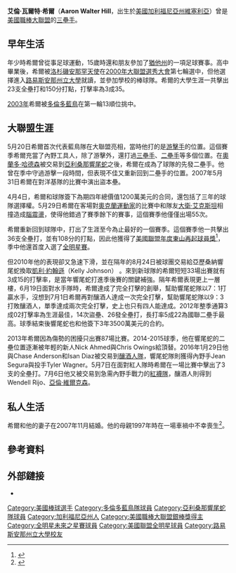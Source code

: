 {{Infobox baseball biography
|name        = 亞倫·希爾<br />Aaron Hill
|image       = Aaron Hill swinging at a pitch in 2009.jpg
|image_size  =
|caption     = 2009年的希爾
|position    = [[二壘手|二壘手]]
|bats        = 右
|throws      = 右
|birth_date  = {{Birth date and age|mf=yes|1982|3|21}}
|birth_place = {{USA}}[[加利福尼亞州|加利福尼亞州]][[維塞利亞_(加利福尼亞州)|維塞利亞]]
|death_date  = 
|death_place = 
|debutleague = 美國職棒大聯盟
|debutdate   = 5月20日
|debutyear   = 2005年
|debutteam   = 多倫多藍鳥
|finalleague = 美國職棒大聯盟
|finaldate   = 6月23日
|finalyear   = 2017年
|finalteam   = 舊金山巨人
|statleague  = 美國職棒大聯盟
|stat1label  = [[打擊率|打擊率]]
|stat1value  = .266
|stat2label  = [[安打|安打]]
|stat2value  = 
|stat3label  = [[全壘打|全壘打]]
|stat3value  = 162
|stat4label  = [[打點|打點]]
|stat4value  = 695
|stat5label  = [[盜壘|盜壘]]
|stat5value  = 
|teams=
*[[多倫多藍鳥|多倫多藍鳥]]（{{mlby|2005}}–{{mlby|2011}}）
*[[亞利桑那響尾蛇|亞利桑那響尾蛇]]（{{mlby|2011}}–{{mlby|2015}}）
*[[密爾瓦基釀酒人|密爾瓦基釀酒人]]（{{mlby|2016}}）
*[[波士頓紅襪|波士頓紅襪]]（{{mlby|2016}}）
*[[舊金山巨人|舊金山巨人]]（{{mlby|2017}}）
|highlights=
* [[美國職棒大聯盟全明星賽|全明星賽]]（[[2009年美國職棒大聯盟全明星賽|2009年]]）
* 2×[[美國職棒大聯盟銀棒獎|銀棒獎]]（2009年、2012年）
* [[美國職棒大聯盟年度東山再起球員獎|美聯東山再起球員獎]]（2009年）
|hoflink  = 美國國家棒球名人堂暨博物館
|hoftype  = 美國棒球名人堂
|hofdate  = 
|hofvote  = 
|hofmethod= 
}}

'''艾倫·瓦爾特·希爾'''（'''Aaron Walter Hill'''，{{bd|1982年|3月21日|||Hill, Aaron}}出生於[[美國|美國]][[加利福尼亞州|加利福尼亞州]][[維塞利亞_(加利福尼亞州)|維塞利亞]]）曾是[[美國職棒大聯盟|美國職棒大聯盟]]的[[三壘手|三壘手]]。

==早年生活==
年少時希爾曾從事足球運動，15歲時還和朋友參加了[[猶他州|猶他州]]的一項足球賽事。高中畢業後，希爾被[[洛杉磯安那罕天使|洛杉磯安那罕天使]]在[[2000年美國職棒大聯盟選秀|2000年大聯盟選秀大會]]第七輪選中，但他選擇進入[[路易斯安那州立大學|路易斯安那州立大學]]就讀，並參加學校的棒球隊。希爾的大學生涯一共擊出23支全壘打和150分打點，打擊率為3成35。

[[2003年美國職棒大聯盟選秀|2003年]]希爾被[[多倫多藍鳥|多倫多藍鳥]]在第一輪13順位挑中。

==大聯盟生涯==
{{MLBy|2005年}}5月20日希爾首次代表藍鳥隊在大聯盟亮相，當時他打的是[[游擊手|游擊手]]的位置。這個賽季希爾充當了內野工具人，除了游擊外，還打過[[三壘手|三壘手]]、[[二壘手|二壘手]]等多個位置。在[[奧蘭多·哈德森|奧蘭多·哈德森]]被交易到[[亞利桑那響尾蛇|亞利桑那響尾蛇]]之後，希爾在{{MLBy|2006年}}成為了球隊的先發二壘手。他曾在季中守過游擊一段時間，但表現不佳又重新回到二壘手的位置。2007年5月31日希爾在對洋基隊的比賽中演出盜本壘。

{{MLBy|2008年}}4月4日，希爾和球隊簽下為期四年總價值1200萬美元的合同，還包括了三年的球隊選擇權。5月29日希爾在客場對[[奧克蘭運動家|奧克蘭運動家]]的比賽中和隊友[[大衛·艾克斯坦|大衛·艾克斯坦]]相撞造成[[腦震盪|腦震盪]]，使得他錯過了賽季餘下的賽事，這個賽季他僅僅出場55次。

{{MLBy|2009年}}希爾重新回到球隊中，打出了生涯至今為止最好的一個賽季。這個賽季他一共擊出36支全壘打，並有108分的打點，因此他獲得了[[美國職棒大聯盟年度東山再起球員獎|美國聯盟年度東山再起球員獎]]<ref>{{cite web | url = http://toronto.bluejays.mlb.com/news/article.jsp?ymd=20091005&content_id=7334270&vkey=news_tor&fext=.jsp&c_id=tor | title = Hill named AL Comeback Player of Year | date = 2009-10-05 | accessdate = 2009-11-02 | author = Jordan Bastian | work = [[MLB.com|MLB.com]] | archiveurl = https://web.archive.org/web/20091009022532/http://toronto.bluejays.mlb.com/news/article.jsp?ymd=20091005&content_id=7334270&vkey=news_tor&fext=.jsp&c_id=tor | archivedate = 2009-10-09 | deadurl = yes }}</ref>，季中他還首度入選了[[2009年美國職棒大聯盟全明星賽|全明星賽]]。

但2010年他的表現卻又急速下滑，並在隔年的8月24日被球團交易給亞歷桑納響尾蛇換取[[凱利·約翰遜|凱利·約翰遜]]（Kelly Johnson）
。來到新球隊的希爾短短33場出賽就有3成15的打擊率，是當年響尾蛇打進季後賽的關鍵補強。隔年希爾表現更上一層樓，6月19日面對水手隊時，希爾達成了完全打擊的創舉，幫助響尾蛇隊以7：1打贏水手，沒想到7月1日希爾再對釀酒人達成一次完全打擊，幫助響尾蛇隊以9：3打敗釀酒人，單季達成兩次完全打擊，史上也只有四人能達成。2012年整季通算3成02打擊率為生涯最佳，14次盜壘、26發全壘打，長打率5成22為國聯二壘手最高。球季結束後響尾蛇也和他簽下3年3500萬美元的合約。

2013年希爾因為傷勢的困擾只出賽87場比賽。2014-2015球季，他在響尾蛇的二壘位置逐漸被年輕的新人Nick Ahmed與Chris Owings給頂替。2016年1月29日他與Chase Anderson和Isan Diaz被交易到[[釀酒人隊|釀酒人隊]]，響尾蛇隊則獲得內野手Jean Segura與投手Tyler Wagner。5月7日在面對紅人隊時希爾在一場比賽中擊出了3支的全壘打。7月6日他又被交易到急需內野手戰力的[[紅襪隊|紅襪隊]]，釀酒人則得到Wendell Rijo、[[亞倫·維爾克森|亞倫·維爾克森]]。

==私人生活==
希爾和他的妻子在2007年11月結婚。他的母親1997年時在一場車禍中不幸喪生<ref>{{cite web | url = http://nl.newsbank.com/nl-search/we/Archives?p_product=FB&p_theme=fb&p_action=search&p_maxdocs=200&p_topdoc=1&p_text_direct-0=0EAE89F49767DFE3&p_field_direct-0=document_id&p_perpage=10&p_sort=YMD_date:D&s_trackval=GooglePM | title = VISALIA WOMEN APPARENTLY DIDN'T HAVE CHANCE IN CRASH | accessdate = 2009-11-02 | archive-date = 2018-02-07 | archive-url = https://web.archive.org/web/20180207061856/http://nl.newsbank.com/nl-search/we/Archives?p_product=FB&p_theme=fb&p_action=search&p_maxdocs=200&p_topdoc=1&p_text_direct-0=0EAE89F49767DFE3&p_field_direct-0=document_id&p_perpage=10&p_sort=YMD_date:D&s_trackval=GooglePM | dead-url = no }}</ref>。
==參考資料==
{{reflist}}

==外部鏈接==
*{{baseballstats|mlb=431094 |espn=7483 |br=h/hillaa01 |fangraphs=6104 |cube=H/Aaron-Hill}}

{{TSN AL Comeback Players of the Year}}
{{AL MLB Comeback Players of the Year}}
{{DEFAULTSORT:Hill, Aaron}}

[[Category:美國棒球選手|Category:美國棒球選手]]
[[Category:多倫多藍鳥隊球員|Category:多倫多藍鳥隊球員]]
[[Category:亞利桑那響尾蛇隊球員|Category:亞利桑那響尾蛇隊球員]]
[[Category:加利福尼亞州人|Category:加利福尼亞州人]]
[[Category:美國職棒大聯盟銀棒獎得主|Category:美國職棒大聯盟銀棒獎得主]]
[[Category:全明星未來之星賽球員|Category:全明星未來之星賽球員]]
[[Category:美國聯盟全明星球員|Category:美國聯盟全明星球員]]
[[Category:路易斯安那州立大學校友|Category:路易斯安那州立大學校友]]